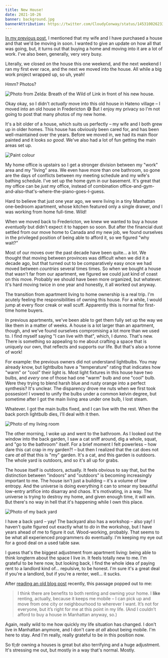 ```yaml
---
title: New House!
date: 2021-10-26
banner: background.jpg
bannerAttribution: https://twitter.com/CloudyConway/status/1453100262332174340
---
```


[In my previous post](/blog/what-happens-next/), I mentioned that my wife and I have purchased a house and that we'd be moving in soon. I wanted to give an update on how all that was going, but, it turns out that buying a home and moving into it are a lot of work. I've also been, generally, very very busy.

Literally, we closed on the house this one weekend, and the next weekend I ran my first ever race, and the next we moved into the house. All while a big work project wrapped up, so uh, yeah!

Hmm? Photos?

<Wide>

![Photo from Zelda: Breath of the Wild of Link in front of his new house.](./botw.jpg)

</Wide>

Okay okay, so I didn't _actually_ move into this old house in Hateno village – I moved into an old house in Fredericton 😅 But I enjoy my privacy so I'm not going to post that many photos of my new home.

It's a bit older of a house, which suits us perfectly – my wife and I both grew up in older homes. This house has obviously been cared for, and has been well-maintained over the years. Before we moved in, we had its main floor painted and it looks _so good_. We've also had a lot of fun getting the main areas set up.

<Wide>

![Paint colour](paint.jpg)

</Wide>

My home office is upstairs so I get a stronger division between my "work" area and my "living" area. We even have more than one bathroom, so gone are the days of conflicts between my meeting schedule and my wife's bathing schedule. I've set up the home gym in our basement. It's great that my office can be _just_ my office, instead of combination office-and-gym-and-also-that's-where-the-piano-goes-I-guess.

Hard to believe that just one year ago, we were living in a tiny Manhattan one-bedroom apartment, whose kitchen featured only a single drawer, _and_ I was working from home full-time. Wild!

When we moved back to Fredericton, we knew we wanted to buy a house _eventually_ but didn't expect it to happen so soon. But after the financial dust settled from our move home to Canada and my new job, we found ourselves in the privileged position of being able to afford it, so we figured "why wait?"

Most of our moves over the past decade have been quite... a lot. We thought that moving between provinces was difficult when we did it a decade ago, but that turned out to be comparatively easy once we had moved between _countries_ several times times. So when we bought a house that wasn't far from our apartment, we figured we could just kind of coast on this move. Probably we should have been more organized, but whatever. It's hard moving twice in one year and honestly, it all worked out anyway.

The transition from apartment living to home ownership is a real trip. I'm acutely feeling the responsibilities of owning this house. For a while, I would jump at every floor creak or wall scuff. Apparently this is normal for first-time home buyers.

In previous apartments, we've been able to get them fully set up the way we like them in a matter of weeks. A house is a lot larger than an apartment, though, and we've found ourselves compromising a lot more than we used to. I find myself saying "I can live with that", which, I dunno. That's new. There is something so appealing to me about crafting a space that is uniquely our own, that reflects and supports our life. But that's also a tonne of work!

For example: the previous owners did not understand lightbulbs. You may already know, but lightbulbs have a "temperature" rating that indicates how "warm" or "cool" their light is. Most light fixtures in this house have two bulbs, and _every_ one of those had one "warm" bulb and one "cool" bulb. Were they trying to blend harsh blue and rusty orange into a perfect synthesis? It's unclear. The disparency drove me nuts when we first took possesion! I vowed to unify the bulbs under a common kelvin degree, but sometime after I got the main living area under one bulb, I lost steam.

Whatever. I got the main bulbs fixed, and I can live with the rest. When the back porch lightbulb dies, I'll deal with it then.

<Wide>

![Photo of my living room](livingroom.jpg)

</Wide>

The other morning, I woke up and went to the bathroom. As I looked out the window into the back garden, I saw a cat sniff around, dig a whole, squat, and "go to the bathroom" itself. For a brief moment I felt powerless – how dare this cat crap in my garden?! – but then I realized that the cat does not care _at all_ that this is "my" garden. It's a cat, and this garden is outdoors. The whole yard is outdoors, and so it's all up for grabs.

The house itself is outdoors, actually. It feels obvious to say that, but the distinction between "indoors" and "outdoors" is becoming increasingly important to me. The house isn't just a building – it's a volume of low entropy. And the universe is doing everything it can to smear my beautiful low-entry artifice into disarray and chaos. It's motivating, in a way. The universe is trying to destroy my home, and given enough time, it will win. But there's no way in hell that it's happening while I own this place.

<Wide>

![Photo of my back yard](backyard.jpg)

</Wide>

I have a back yard – yay! The backyard also has a workshop – also yay! I haven't quite figured out exactly what to _do_ in the workshop, but I have years ahead of me to figure it out. Wood-working, probably. That seems to be what all experienced programmers do eventually. I'm keeping my eye out for a good deal on a used table saw.

I guess that's the biggest adjustment from apartment living: being able to think longterm about the space I live in. It feels totally new to me. I'm grateful to be here now, but looking back, I find the whole idea of paying rent to a landlord kind of... repulsive, to be honest. I'm sure it's a great deal if you're a landlord, but if you're a renter, well... it sucks.

After [reading an old blog post](/blog/ios-versus-javascript-how-to-learn-from-other-programming-communities/) recently, this passage popped out to me:

> I think there are benefits to both renting and owning your home. I **like** renting, actually, because it keeps me mobile – I can pick up and move from one city or neighbourhood to wherever I want. It’s not for everyone, but it’s right for me at this point in my life. (And I couldn’t afford to buy a house in Manhattan anyway, so.)

Again, really wild to me how quickly my life situation has changed. I don't live in Manhattan anymore, and I don't care _at all_ about being mobile. I'm here to stay. And I'm really, really grateful to be in this position now.

So tl;dr owning a houses is great but also terrifying and a huge adjustment. It's stressing me out, but mostly in a way that's normal. Mostly.

